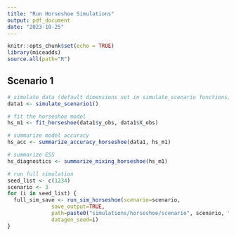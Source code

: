 ```yaml
---
title: "Run Horseshoe Simulations"
output: pdf_document
date: "2023-10-25"
---
```


```r
knitr::opts_chunk$set(echo = TRUE)
library(miceadds)
source.all(path="R")
```

## Scenario 1

```r
# simulate data (default dimensions set in simulate_scenario functions)
data1 <- simulate_scenario1()

# fit the horseshoe model
hs_m1 <- fit_horseshoe(data1$y_obs, data1$X_obs)
```
```r
# summarize model accuracy
hs_acc <- summarize_accuracy_horseshoe(data1, hs_m1)

# summarize ESS
hs_diagnostics <- summarize_mixing_horseshoe(hs_m1)
```

```r
# run full simulation
seed_list <- c(1234)
scenario <- 3
for (i in seed_list) {
  full_sim_save <- run_sim_horseshoe(scenario=scenario,
              save_output=TRUE,
              path=paste0("simulations/horseshoe/scenario", scenario, "/"),
              datagen_seed=i)
}
```
